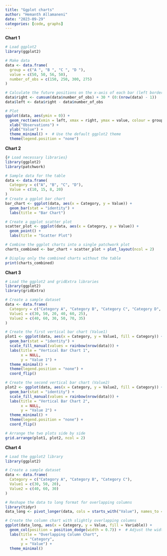 ```yaml
---
title: "Ggplot charts"
author: "Hemanth Allamaneni"
date: "2023-09-29"
categories: [code, graphs]
---
```


**Chart 1**

```r
# Load ggplot2
library(ggplot2)

# Make data
data <- data.frame(
  group = c("A ", "B ", "C ", "D "),
  value = c(50, 50, 56, 50),
  number_of_obs = c(150, 250, 300, 275)
)

# Calculate the future positions on the x-axis of each bar (left border, central position, right border)
data$right <- cumsum(data$number_of_obs) + 30 * (0:(nrow(data) - 1))
data$left <- data$right - data$number_of_obs

# Plot
ggplot(data, aes(ymin = 0)) +
  geom_rect(aes(xmin = left, xmax = right, ymax = value, colour = group, fill = group)) +
  xlab("Observations") +
  ylab("Value") +
  theme_minimal() +  # Use the default ggplot2 theme
  theme(legend.position = "none")
```

**Chart 2**
```r
{# Load necessary libraries}
library(ggplot2)
library(patchwork)

# Sample data for the table
data <- data.frame(
  Category = c("A", "B", "C", "D"),
  Value = c(10, 15, 8, 20)
)
# Create a ggplot bar chart
bar_chart <- ggplot(data, aes(x = Category, y = Value)) +
  geom_bar(stat = "identity") +
  labs(title = "Bar Chart")

# Create a ggplot scatter plot
scatter_plot <- ggplot(data, aes(x = Category, y = Value)) +
  geom_point() +
  labs(title = "Scatter Plot")

# Combine the ggplot charts into a single patchwork plot
charts_combined <- bar_chart + scatter_plot + plot_layout(ncol = 2)

# Display only the combined charts without the table
print(charts_combined)
```

**Chart 3**

```r
# Load the ggplot2 and gridExtra libraries
library(ggplot2)
library(gridExtra)

# Create a sample dataset
data <- data.frame(
  Category = c("Category A", "Category B", "Category C", "Category D", "Category E", "Category F"),
  Value1 = c(30, 50, 20, 40, 60, 25),
  Value2 = c(40, 60, 30, 50, 70, 35)
)

# Create the first vertical bar chart (Value1)
plot1 <- ggplot(data, aes(x = Category, y = Value1, fill = Category)) +
  geom_bar(stat = "identity") +
  scale_fill_manual(values = rainbow(nrow(data))) +
  labs(title = "Vertical Bar Chart 1",
       x = NULL,
       y = "Value 1") +
  theme_minimal() +
  theme(legend.position = "none") +
  coord_flip()

# Create the second vertical bar chart (Value2)
plot2 <- ggplot(data, aes(x = Category, y = Value2, fill = Category)) +
  geom_bar(stat = "identity") +
  scale_fill_manual(values = rainbow(nrow(data))) +
  labs(title = "Vertical Bar Chart 2",
       x = NULL,
       y = "Value 2") +
  theme_minimal() +
  theme(legend.position = "none") +
  coord_flip()

# Arrange the two plots side by side
grid.arrange(plot1, plot2, ncol = 2)
```

**Chart 4**

```r
# Load the ggplot2 library
library(ggplot2)

# Create a sample dataset
data <- data.frame(
  Category = c("Category A", "Category B", "Category C"),
  Value1 = c(30, 50, 20),
  Value2 = c(40, 60, 30)
)

# Reshape the data to long format for overlapping columns
library(tidyr)
data_long <- pivot_longer(data, cols = starts_with("Value"), names_to = "Variable", values_to = "Value")

# Create the column chart with slightly overlapping columns
ggplot(data_long, aes(x = Category, y = Value, fill = Variable)) +
  geom_col(position = position_dodge(width = 0.7)) +  # Adjust the width for overlapping
  labs(title = "Overlapping Column Chart",
       x = "Category",
       y = "Value") +
  theme_minimal()
```
